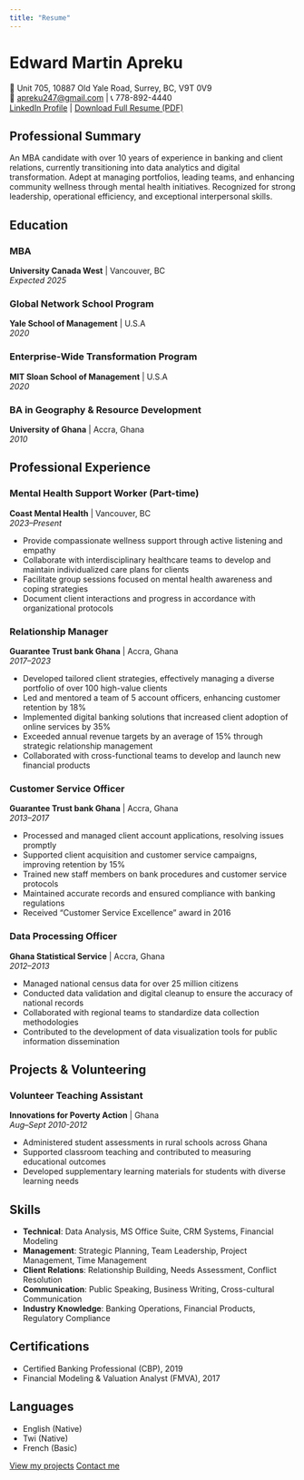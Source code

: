 ---
title: "Resume"
---

# Edward Martin Apreku

📍 Unit 705, 10887 Old Yale Road, Surrey, BC, V9T 0V9  
📧 [apreku247@gmail.com](mailto:apreku247@gmail.com) | 📞 778-892-4440  
[LinkedIn Profile](https://linkedin.com/in/edward-martin-apreku) | [Download Full Resume (PDF)](files/edward.pdf){.resume-download-btn}

## Professional Summary

An MBA candidate with over 10 years of experience in banking and client relations, currently transitioning into data analytics and digital transformation. Adept at managing portfolios, leading teams, and enhancing community wellness through mental health initiatives. Recognized for strong leadership, operational efficiency, and exceptional interpersonal skills.

## Education

### MBA
**University Canada West** | Vancouver, BC  
*Expected 2025*

### Global Network School Program
**Yale School of Management** | U.S.A  
*2020*

### Enterprise-Wide Transformation Program
**MIT Sloan School of Management** | U.S.A  
*2020*

### BA in Geography & Resource Development
**University of Ghana** | Accra, Ghana  
*2010*

## Professional Experience

### Mental Health Support Worker (Part-time)
**Coast Mental Health** | Vancouver, BC  
*2023–Present*

- Provide compassionate wellness support through active listening and empathy
- Collaborate with interdisciplinary healthcare teams to develop and maintain individualized care plans for clients
- Facilitate group sessions focused on mental health awareness and coping strategies
- Document client interactions and progress in accordance with organizational protocols

### Relationship Manager
**Guarantee Trust bank Ghana** | Accra, Ghana  
*2017–2023*

- Developed tailored client strategies, effectively managing a diverse portfolio of over 100 high-value clients
- Led and mentored a team of 5 account officers, enhancing customer retention by 18%
- Implemented digital banking solutions that increased client adoption of online services by 35%
- Exceeded annual revenue targets by an average of 15% through strategic relationship management
- Collaborated with cross-functional teams to develop and launch new financial products



### Customer Service Officer
**Guarantee Trust bank Ghana** | Accra, Ghana  
*2013–2017*

- Processed and managed client account applications, resolving issues promptly
- Supported client acquisition and customer service campaigns, improving retention by 15%
- Trained new staff members on bank procedures and customer service protocols
- Maintained accurate records and ensured compliance with banking regulations
- Received "Customer Service Excellence" award in 2016

### Data Processing Officer
**Ghana Statistical Service** | Accra, Ghana  
*2012–2013*

- Managed national census data for over 25 million citizens
- Conducted data validation and digital cleanup to ensure the accuracy of national records
- Collaborated with regional teams to standardize data collection methodologies
- Contributed to the development of data visualization tools for public information dissemination


## Projects & Volunteering

### Volunteer Teaching Assistant
**Innovations for Poverty Action** | Ghana  
*Aug–Sept 2010-2012*

- Administered student assessments in rural schools across Ghana
- Supported classroom teaching and contributed to measuring educational outcomes
- Developed supplementary learning materials for students with diverse learning needs

## Skills

- **Technical**: Data Analysis, MS Office Suite, CRM Systems, Financial Modeling
- **Management**: Strategic Planning, Team Leadership, Project Management, Time Management
- **Client Relations**: Relationship Building, Needs Assessment, Conflict Resolution
- **Communication**: Public Speaking, Business Writing, Cross-cultural Communication
- **Industry Knowledge**: Banking Operations, Financial Products, Regulatory Compliance

## Certifications

- Certified Banking Professional (CBP), 2019
- Financial Modeling & Valuation Analyst (FMVA), 2017

## Languages

- English (Native)
- Twi (Native)
- French (Basic)

[View my projects](projects.qmd){.btn .btn-primary} [Contact me](contact.qmd){.btn .btn-secondary}